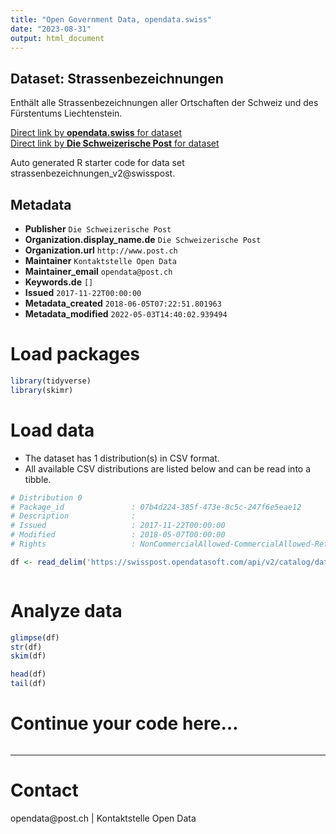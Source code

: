 ```yaml
---
title: "Open Government Data, opendata.swiss"
date: "2023-08-31"
output: html_document
---
```


## Dataset: Strassenbezeichnungen

Enthält alle Strassenbezeichnungen aller Ortschaften der Schweiz und  des Fürstentums Liechtenstein.

[Direct link by **opendata.swiss** for dataset](https://opendata.swiss/de/dataset/strassenbezeichnungen)<br>
[Direct link by **Die Schweizerische Post** for dataset](https://swisspost.opendatasoft.com/explore/dataset/strassenbezeichnungen_v2)

Auto generated R starter code for data set strassenbezeichnungen_v2@swisspost.

## Metadata

- **Publisher** `Die Schweizerische Post`
- **Organization.display_name.de** `Die Schweizerische Post`
- **Organization.url** `http://www.post.ch`
- **Maintainer** `Kontaktstelle Open Data`
- **Maintainer_email** `opendata@post.ch`
- **Keywords.de** `[]`
- **Issued** `2017-11-22T00:00:00`
- **Metadata_created** `2018-06-05T07:22:51.801963`
- **Metadata_modified** `2022-05-03T14:40:02.939494`


# Load packages

```r

library(tidyverse)
library(skimr)

```

# Load data

-   The dataset has 1 distribution(s) in CSV format.
-   All available CSV distributions are listed below and can be read into a tibble.

```r

# Distribution 0
# Package_id               : 07b4d224-385f-473e-8c5c-247f6e5eae12
# Description              : 
# Issued                   : 2017-11-22T00:00:00
# Modified                 : 2018-05-07T00:00:00
# Rights                   : NonCommercialAllowed-CommercialAllowed-ReferenceRequired

df <- read_delim('https://swisspost.opendatasoft.com/api/v2/catalog/datasets/strassenbezeichnungen_v2/exports/csv')



```

# Analyze data

```r

glimpse(df)
str(df)
skim(df)

head(df)
tail(df)

```

# Continue your code here...

```r

```

------------------------------------------------------------------------

# Contact

opendata@post.ch | Kontaktstelle Open Data
